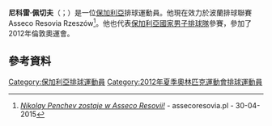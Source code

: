 '''尼科雷·佩切夫'''（{{lang-bg|Nikolay Penchev}}；{{bd|1992年|5月22日}}）是一位[[保加利亞|保加利亞]]排球運動員。他現在效力於波蘭排球聯賽Asseco Resovia Rzeszów<ref>[http://www.assecoresovia.pl/pl/aktualnosci/wiadomosci/art2040,nikolay-penchev-zostaje-w-asseco-resovii.html ''Nikolay Penchev zostaje w Asseco Resovii!''] {{Wayback|url=http://www.assecoresovia.pl/pl/aktualnosci/wiadomosci/art2040,nikolay-penchev-zostaje-w-asseco-resovii.html |date=20150502221638 }} - assecoresovia.pl - 30-04-2015</ref>。他也代表[[保加利亞國家男子排球隊|保加利亞國家男子排球隊]]參賽，參加了2012年倫敦奧運會。
==參考資料==
{{Reflist}}

[[Category:保加利亞排球運動員|Category:保加利亞排球運動員]]
[[Category:2012年夏季奧林匹克運動會排球運動員|Category:2012年夏季奧林匹克運動會排球運動員]]

{{Sport-bio-stub}}